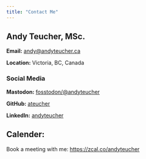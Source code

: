 ```yaml
---
title: "Contact Me"
---
```


## Andy Teucher, MSc.

**Email:** [andy@andyteucher.ca](mailto:andy@andyteucher.ca)

**Location:** Victoria, BC, Canada

### Social Media

**Mastodon:** [fosstodon/@andyteucher](https://fosstodon.org/@andyteucher)

**GitHub:** [ateucher](https://github.com/ateucher)

**LinkedIn:** [andyteucher](https://www.linkedin.com/in/andyteucher/)

## Calender:

Book a meeting with me: <https://zcal.co/andyteucher>
